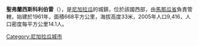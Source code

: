 {{coord|12|30|N|86|18|W|region:NI_type:city|display=title}}

'''聖弗蘭西斯科利伯雷'''（{{lang-es|San Francisco Libre}}），是[[尼加拉瓜|尼加拉瓜]]的城鎮，位於該國西部，由[[馬那瓜省|馬那瓜省]]負責管轄，始建於1961年，面積668平方公里，海拔高度33米，2005年人口9,416，人口密度每平方公里14.1人。

{{Nicaragua-geo-stub}}
[[Category:尼加拉瓜城市|Category:尼加拉瓜城市]]